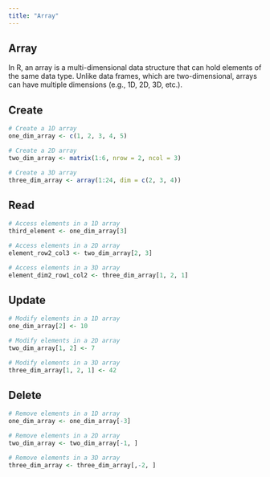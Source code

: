 ---
title: "Array"
---

## Array

In R, an array is a multi-dimensional data structure that can hold elements of the same data type. Unlike data frames, which are two-dimensional, arrays can have multiple dimensions (e.g., 1D, 2D, 3D, etc.).

## Create

```{r}
# Create a 1D array
one_dim_array <- c(1, 2, 3, 4, 5)

# Create a 2D array
two_dim_array <- matrix(1:6, nrow = 2, ncol = 3)

# Create a 3D array
three_dim_array <- array(1:24, dim = c(2, 3, 4))

```

## Read

```{r}
# Access elements in a 1D array
third_element <- one_dim_array[3]

# Access elements in a 2D array
element_row2_col3 <- two_dim_array[2, 3]

# Access elements in a 3D array
element_dim2_row1_col2 <- three_dim_array[1, 2, 1]

```

## Update

```{r}
# Modify elements in a 1D array
one_dim_array[2] <- 10

# Modify elements in a 2D array
two_dim_array[1, 2] <- 7

# Modify elements in a 3D array
three_dim_array[1, 2, 1] <- 42

```

## Delete

```{r}
# Remove elements in a 1D array
one_dim_array <- one_dim_array[-3]

# Remove elements in a 2D array
two_dim_array <- two_dim_array[-1, ]

# Remove elements in a 3D array
three_dim_array <- three_dim_array[,-2, ]

```


